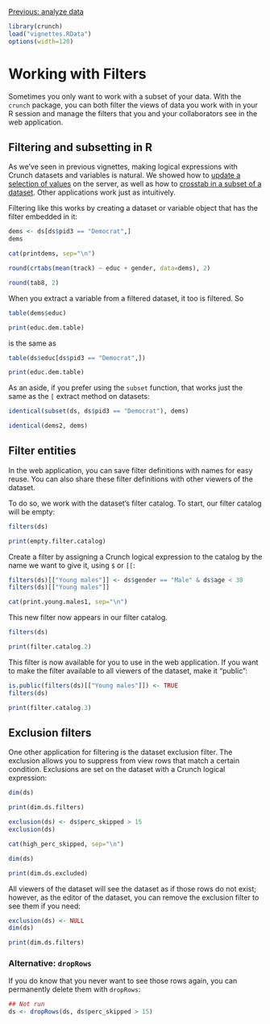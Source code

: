 <!--
%\VignetteEngine{knitr::knitr}
%\VignetteIndexEntry{Working with filters}
-->

[Previous: analyze data](analyze.html)
```r
library(crunch)
load("vignettes.RData")
options(width=120)
```

# Working with Filters

Sometimes you only want to work with a subset of your data. With the `crunch` package, you can both filter the views of data you work with in your R session and manage the filters that you and your collaborators see in the web application.

## Filtering and subsetting in R

As we've seen in previous vignettes, making logical expressions with Crunch datasets and variables is natural. We showed how to [update a selection of values](derive.html) on the server, as well as how to [crosstab in a subset of a dataset](analyze.html). Other applications work just as intuitively.

<!-- Add links with anchors to "Updating values" and to "Subsetting data" -->

Filtering like this works by creating a dataset or variable object that has the filter embedded in it:

```r
dems <- ds[ds$pid3 == "Democrat",]
dems
```
```r
cat(printdems, sep="\n")
```

```r
round(crtabs(mean(track) ~ educ + gender, data=dems), 2)
```
```r
round(tab8, 2)
```

When you extract a variable from a filtered dataset, it too is filtered. So

```r
table(dems$educ)
```
```r
print(educ.dem.table)
```

is the same as

```r
table(ds$educ[ds$pid3 == "Democrat",])
```
```r
print(educ.dem.table)
```

As an aside, if you prefer using the `subset` function, that works just the same as the `[` extract method on datasets:

```r
identical(subset(ds, ds$pid3 == "Democrat"), dems)
```
```r
identical(dems2, dems)
```

## Filter entities

In the web application, you can save filter definitions with names for easy reuse. You can also share these filter definitions with other viewers of the dataset.

To do so, we work with the dataset's filter catalog. To start, our filter catalog will be empty:

```r
filters(ds)
```
```r
print(empty.filter.catalog)
```

Create a filter by assigning a Crunch logical expression to the catalog by the name we want to give it, using `$` or `[[`:

```r
filters(ds)[["Young males"]] <- ds$gender == "Male" & ds$age < 30
filters(ds)[["Young males"]]
```
```r
cat(print.young.males1, sep="\n")
```

This new filter now appears in our filter catalog.

```r
filters(ds)
```
```r
print(filter.catalog.2)
```

This filter is now available for you to use in the web application. If you want to make the filter available to all viewers of the dataset, make it "public":

```r
is.public(filters(ds)[["Young males"]]) <- TRUE
filters(ds)
```
```r
print(filter.catalog.3)
```

## Exclusion filters

One other application for filtering is the dataset exclusion filter. The exclusion allows you to suppress from view rows that match a certain condition. Exclusions are set on the dataset with a Crunch logical expression:

```r
dim(ds)
```
```r
print(dim.ds.filters)
```

```r
exclusion(ds) <- ds$perc_skipped > 15
exclusion(ds)
```
```r
cat(high_perc_skipped, sep="\n")
```

```r
dim(ds)
```
```r
print(dim.ds.excluded)
```

All viewers of the dataset will see the dataset as if those rows do not exist; however, as the editor of the dataset, you can remove the exclusion filter to see them if you need:

```r
exclusion(ds) <- NULL
dim(ds)
```
```r
print(dim.ds.filters)
```

### Alternative: `dropRows`

If you do know that you never want to see those rows again, you can permanently delete them with `dropRows`:

```r
## Not run
ds <- dropRows(ds, ds$perc_skipped > 15)
```
